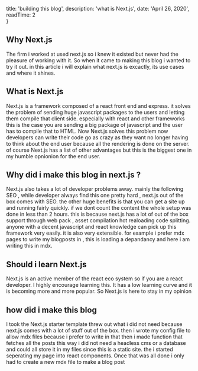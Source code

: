 
  title: 'building this blog',
  description: 'what is Next.js',
  date: 'April 26, 2020',
  readTime: 2  
}


## Why Next.js 

The firm i worked at used next.js so i knew it existed but never had the pleasure of working with it.
So when it came to making this blog i wanted to try it out.
in this article i will explain what next.js is excactly, its use cases and where it shines.

## What is Next.js
Next.js is a framework composed of a react front end and express.
it solves the problem of sending huge javascript packages to the users and letting them compile that client side.
especially with react and other frameworks this is the case you are sending a big package of javascript and the user has to compile that to HTML.
Now Next.js solves this problem
now developers can write their code go as crazy as they want no longer having to think about the end user because all the rendering is done on the server.
of course Next.js has a list of other advantages but this is the biggest one in my humble opnionion for the end user.
## Why did i make this blog in next.js ?
Next.js also takes a lot of developer problems away.
mainly the following
SEO , while developer always find this one pretty hard , next.js out of the box comes with SEO.
the other huge benefits is that you can get a site up and running fairly quickly.
if we dont count the content the whole setup was done in less than 2 hours.
this is because next.js has a lot of out of the box support through web pack , asset compilation hot realoading code splitting. anyone with a decent javascript and react knowledge can pick up this framework very easily.
it is also very extensible. for example i prefer mdx pages to write my blogposts in , this is loading a depandancy and here i am writing this in mdx.
## Should i learn Next.js
Next.js is an active member of the react eco system so if you are a react developer. 
I highly encourage learning this. 
It has a low learning curve and it is becoming more and more popular. So Next.js is here to stay in my opinion
## how did i make this blog
I took the Next.js starter template threw out what i did not need because next.js comes with a lot of stuff out of the box.
then i wrote my config file to allow mdx files because i prefer to write in that
then i made function that fetches all the posts this way i did not need a headless cms or a database and could all store it in my files since this is a static site.
the i started seperating my page into react components.
Once that was all done i only had to create a new mdx file to make a blog post